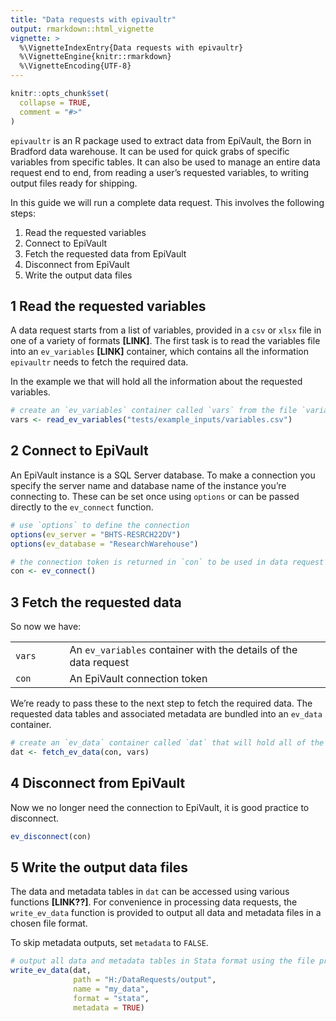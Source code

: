 ```yaml
---
title: "Data requests with epivaultr"
output: rmarkdown::html_vignette
vignette: >
  %\VignetteIndexEntry{Data requests with epivaultr}
  %\VignetteEngine{knitr::rmarkdown}
  %\VignetteEncoding{UTF-8}
---
```


```r
knitr::opts_chunk$set(
  collapse = TRUE,
  comment = "#>"
)
```

`epivaultr` is an R package used to extract data from EpiVault, the Born in Bradford data warehouse. It can be used for quick grabs of specific variables from specific tables. It can also be used to manage an entire data request end to end, from reading a user's requested variables, to writing output files ready for shipping.

In this guide we will run a complete data request. This involves the following steps:

1. Read the requested variables
2. Connect to EpiVault
3. Fetch the requested data from EpiVault
4. Disconnect from EpiVault
5. Write the output data files

## 1 Read the requested variables

A data request starts from a list of variables, provided in a `csv` or `xlsx` file in one of a variety of formats **[LINK]**. The first task is to read the variables file into an `ev_variables` **[LINK]** container, which contains all the information `epivaultr` needs to fetch the required data.

In the example we  that will hold all the information about the requested variables.

```r

# create an `ev_variables` container called `vars` from the file `variables.csv`
vars <- read_ev_variables("tests/example_inputs/variables.csv")

```

## 2 Connect to EpiVault

An EpiVault instance is a SQL Server database. To make a connection you specify the server name and database name of the instance you're connecting to. These can be set once using `options` or can be passed directly to the `ev_connect` function. 

```r

# use `options` to define the connection
options(ev_server = "BHTS-RESRCH22DV")
options(ev_database = "ResearchWarehouse")

# the connection token is returned in `con` to be used in data request functions
con <- ev_connect()

```

## 3 Fetch the requested data

So now we have:

|  |  |
|--------|---------------------------------------|
| `vars` | An `ev_variables` container with the details of the data request |
| `con`  | An EpiVault connection token |

We're ready to pass these to the next step to fetch the required data. The requested data tables and associated metadata are bundled into an `ev_data` container. 

```r

# create an `ev_data` container called `dat` that will hold all of the data returned
dat <- fetch_ev_data(con, vars)

```

## 4 Disconnect from EpiVault

Now we no longer need the connection to EpiVault, it is good practice to disconnect.

```r

ev_disconnect(con)

```

## 5 Write the output data files

The data and metadata tables in `dat` can be accessed using various functions **[LINK??]**. For convenience in processing data requests, the `write_ev_data` function is provided to output all data and metadata files in a chosen file format.

To skip metadata outputs, set `metadata` to `FALSE`.

```r

# output all data and metadata tables in Stata format using the file prefix `my_data`
write_ev_data(dat, 
              path = "H:/DataRequests/output",
              name = "my_data",
              format = "stata",
              metadata = TRUE)

```

